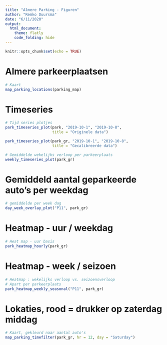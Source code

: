 ```yaml
---
title: "Almere Parking - Figuren"
author: "Remko Duursma"
date: "6/11/2020"
output: 
  html_document:
    theme: flatly
    code_folding: hide
---
```




```r
knitr::opts_chunk$set(echo = TRUE)
```



# Almere parkeerplaatsen

```r
# Kaart
map_parking_locations(parking_map)
```


# Timeseries

```r
# Tijd series plotjes
park_timeseries_plot(park, "2019-10-1", "2019-10-8", 
                     title = "Originele data")
```


```r
park_timeseries_plot(park_gr, "2019-10-1", "2019-10-8",
                     title = "Gecalibreerde data")
```


```r
# Gemiddelde wekelijks verloop per parkeerplaats 
weekly_timeseries_plot(park_gr)
```



# Gemiddeld aantal geparkeerde auto's per weekdag

```r
# gemiddelde per week dag
day_week_overlay_plot("P11", park_gr)
```


# Heatmap - uur / weekdag

```r
# Heat map - uur basis
park_heatmap_hourly(park_gr)
```


# Heatmap - week / seizoen

```r
# Heatmap : wekelijks verloop vs. seizoensverloop
# Apart per parkeerplaats
park_heatmap_weekly_seasonal("P11", park_gr)
```


# Lokaties, rood = drukker op zaterdag middag

```r
# Kaart, gekleurd naar aantal auto's
map_parking_timefilter(park_gr, hr = 12, day = "Saturday")
```





